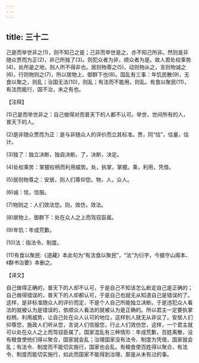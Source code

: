 ```yaml
---
---
---
```

title: 三十二
---



己是而举世非之(1)，则不知己之是；己非而举世是之，亦不知己所非。然则是非随众贾而为正(2)，非己所独了(3)。则犯众者为非，顺众者为是。故人君处权乘势(4)，处所是之地，则人所不得非也。居则物尊之(5)，动则物从之，言则物诚之(6)，行则物则之(7)，所以居物上、御群下也(8)。国乱有三事：年饥民散(9)，无食以聚之，则乱；治国无法(10)，则乱；有法而不能用，则乱。有食以聚民(11)，有法而能行，国不治，未之有也。

【注释】

(1)己是而举世非之：自己做得对而普天下的人都不认可。举世，世间所有的人，普天下的人。

(2)是非随众贾而为正：是与非随众人的评价而立其标准。贾，同“估”，估量，估计。

(3)独了：独立决断，独自决断。了，决断，决定。

(4)处权乘势：掌握权柄而利用威势。处，执掌，掌握。乘，利用，凭借。

(5)居则物尊之：安居，则人们尊仰您。物，人，众人。

(6)诚：信，信服。

(7)物则之：人们效法您。则，效仿，效法。

(8)居物上、御群下：处在众人之上而驾驭臣属。

(9)年饥：年成荒歉。

(10)法：指法令、制度。

(11)有食以聚民:《道藏》本此句为“有法食以聚民”，“法”为衍字，今据守山阁本、《群书治要》本删之。

【译文】

自己做得正确的，普天下的人却不认可，于是自己不知该怎么断定自己是正确的；自己做得错误的，普天下的人却都认可，于是自己也就无从知道自己是错误的了。这样，是非标准随众人的评价而定，不是个人自己所能独立决断。于是违犯众人看法的就被认为是错误的，依顺众人看法的就被认为是正确的。所以君主一定要执掌权柄，利用威势，让自己处在众人认可的地位，这样别人就无从非议了。安居人们仰尊您，施政人们听从您，言说人们信服您，行止人们效仿您，这样，一个君主就可以处在众人之上而驾驭臣属了。国家混乱有三种情形：年成荒歉，百姓离散，没有粮食使他们得以聚合，国家就会乱；治理国家没有法令、制度为凭借，国家就会乱；有法令、制度而不能切实施行，国家也会乱。有粮食使百姓得以聚合，有法令、制度而能切实施行，如此而国家不能得到治理，那是从未有过的事。